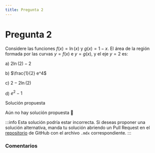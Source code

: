 ```yaml
---
title: Pregunta 2
---
```



# Pregunta 2

Considere las funciones $f(x)=\ln (x)$ y $g(x)=1-x$. El área de la región formada por las curvas $y=f(x)$ e $y=g(x)$, y el eje $y=2$ es:

a) $2 \ln (2)-2$

b) $\frac{1}{2} e^4$

c) $2-2 \ln (2)$

d) $e^2-1$

<MDXDetails>
<summary>Solución propuesta</summary>

Aún no hay solución propuesta 🥲

:::info
Esta solución podría estar incorrecta. Si deseas proponer una solución alternativa, manda tu solución abriendo
un Pull Request en el [repositorio](https://github.com/crow-rojas/apuntes-fundamentals/pulls) de GitHub con el archivo
`.mdx` correspondiente.
:::

</MDXDetails>

### Comentarios

<Disqus
  url="https://crow-rojas.github.io/apuntes-fundamentals/docs/mathematics/calculus-1-2-3/exercises/2018-1/p02"
  identifier="docs/mathematics/calculus-1-2-3/exercises/2018-1/p02"
  title="2018-1 Cálculo I, II y III - Pregunta 02"
/>
